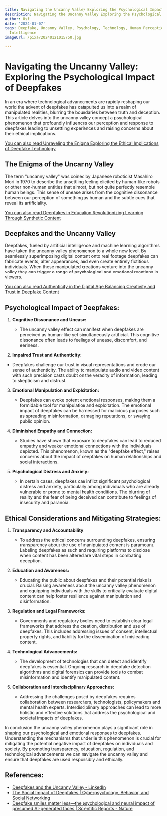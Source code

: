 ```yaml
---
title: Navigating the Uncanny Valley Exploring the Psychological Impact of Deepfakes
description: Navigating the Uncanny Valley Exploring the Psychological Impact of Deepfakes
author: Usf
date: '2024-01-07'
tags: Deepfake, Uncanny Valley, Psychology, Technology, Human Perception, Artificial
  Intelligence
imageUrl: /pixa/20240121015750.jpg

---
```

#  Navigating the Uncanny Valley: Exploring the Psychological Impact of Deepfakes

In an era where technological advancements are rapidly reshaping our world the  advent of deepfakes has catapulted us into a realm of manipulated realities, blurring the boundaries  between truth  and deception. This  article delves into the uncanny valley concept a psychological  phenomenon that profoundly influences our perception and response to deepfakes leading to unsettling experiences and raising concerns about their ethical implications.

[You can also read  Unraveling the Enigma Exploring the Ethical Implications of Deepfake Technology](Unraveling%20the%20Enigma%20Exploring%20the%20Ethical%20Implications%20of%20Deepfake%20Technology)


## The Enigma of the Uncanny Valley

The term "uncanny valley" was coined  by Japanese  roboticist Masahiro Mori in 1970 to describe the  unsettling feeling elicited by human-like robots or other non-human entities that almost, but not quite perfectly resemble human beings. This sense of unease arises  from the cognitive dissonance between our perception of something as human and the subtle cues that reveal its artificiality.

[You can also read Deepfakes in Education Revolutionizing Learning Through Synthetic Content](Deepfakes%20in%20Education%20Revolutionizing%20Learning%20Through%20Synthetic%20Content)


## Deepfakes and the Uncanny Valley

Deepfakes, fueled by artificial intelligence and machine  learning algorithms have taken the uncanny valley phenomenon to a whole new level. By seamlessly superimposing  digital content onto real footage deepfakes can fabricate events, alter appearances, and even create entirely fictitious individuals. When these manipulated creations venture into the uncanny valley they  can trigger a  range of  psychological  and emotional reactions in viewers.

[You can also read Authenticity in the Digital  Age Balancing  Creativity and Trust in Deepfake Content](Authenticity%20in%20the%20Digital%20Age%20Balancing%20Creativity%20and%20Trust%20in%20Deepfake%20Content)


##  Psychological  Impact of Deepfakes:

1. **Cognitive Dissonance  and  Unease:**
   -  The uncanny valley effect can manifest when deepfakes are perceived as human-like yet simultaneously artificial. This cognitive dissonance often  leads to feelings of unease, discomfort, and eeriness.

2.  **Impaired Trust and  Authenticity:**
   - Deepfakes challenge our trust in visual representations  and erode our sense of  authenticity. The ability to manipulate audio and video content with such precision casts doubt on the veracity of  information, leading to skepticism and distrust.

3. **Emotional  Manipulation and  Exploitation:**
    - Deepfakes can evoke potent emotional responses, making them a formidable  tool for manipulation and exploitation. The emotional impact of deepfakes can be harnessed for malicious purposes such  as  spreading misinformation,  damaging reputations, or swaying public opinion.

4. **Diminished Empathy and Connection:**
   - Studies have shown that  exposure to deepfakes can lead to reduced  empathy and weaker emotional connections  with the individuals depicted.  This phenomenon, known as the "deepfake effect," raises concerns about the impact of deepfakes on human  relationships and social  interactions.

5. **Psychological Distress and Anxiety:**
    - In certain cases, deepfakes can inflict significant psychological distress and anxiety, particularly among individuals who are already vulnerable or prone to mental health conditions. The blurring of reality and the fear of being deceived can contribute to feelings of insecurity  and paranoia.

## Ethical Considerations  and Mitigating Strategies:

1. **Transparency and Accountability:**
   - To address the ethical  concerns surrounding deepfakes, ensuring transparency about the use of manipulated content is paramount. Labeling deepfakes as  such  and requiring platforms to disclose when content has been altered  are vital  steps in combating deception.

2. **Education and Awareness:**
   - Educating the public  about deepfakes and their potential risks is crucial. Raising awareness about the uncanny valley phenomenon and equipping individuals with the skills  to critically evaluate digital content can help foster resilience against manipulation and disinformation.

3. **Regulation and Legal Frameworks:**
   - Governments  and regulatory bodies need to establish  clear legal frameworks that  address the creation, distribution and use  of deepfakes. This includes addressing issues of consent, intellectual property rights,  and  liability for the dissemination of misleading content.

4. **Technological Advancements:**
    -  The development of technologies that can detect and identify deepfakes is essential. Ongoing research in deepfake detection algorithms and digital forensics can provide tools to combat misinformation and identify  manipulated content.

5. **Collaboration and Interdisciplinary Approaches:**
   - Addressing the challenges posed  by deepfakes requires collaboration between researchers, technologists, policymakers and mental health experts.  Interdisciplinary approaches can lead  to more holistic and effective solutions that address the psychological and societal impacts of deepfakes.

In  conclusion the uncanny valley phenomenon plays a significant role in shaping our psychological  and emotional responses to  deepfakes. Understanding the mechanisms that underlie this phenomenon is crucial for  mitigating the potential negative impact of deepfakes  on individuals and society. By  promoting transparency, education, regulation, and technological advancements we can navigate the  uncanny valley and ensure that deepfakes are used responsibly  and ethically.

## References:
- [Deepfakes and the Uncanny Valley - LinkedIn](https://www.linkedin.com/pulse/deepfakes-uncanny-valley-joseph-paris)
- [The Social Impact of Deepfakes | Cyberpsychology, Behavior, and Social Networking](https://www.liebertpub.com/doi/10.1089/cyber.2021.29208.jth)
- [Deepfake smiles matter less—the psychological and neural impact of presumed AI-generated faces | Scientific Reports - Nature](https://www.nature.com/articles/s41598-023-42802-x)
